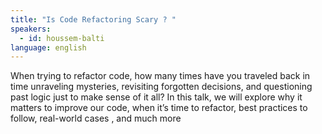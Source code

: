 ```yaml
---
title: "Is Code Refactoring Scary ? "
speakers:
  - id: houssem-balti
language: english
---
```


When trying to refactor code, how many times have you traveled back in time unraveling mysteries, revisiting forgotten decisions, and questioning past logic just to make sense of it all?
In this talk, we will explore why it matters to improve our code, when it’s time to refactor, best practices to follow, real-world  cases , and much more